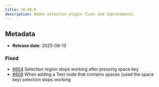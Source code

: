 ```yaml
---
title: v0.58.0
description: Nodes selection plugin fixes and improvements.
---
```


## Metadata

- **Release date**: 2025-08-13

### Fixed

- [#604](https://github.com/InditexTech/weavejs/issues/604) Selection region stops working after pressing space key
- [#608](https://github.com/InditexTech/weavejs/issues/608) When adding a Text node that contains spaces (used the space key) selection stops working
